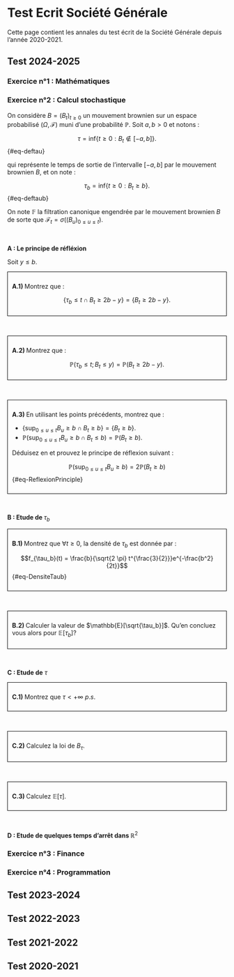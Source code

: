#  Test Ecrit Société Générale


Cette page contient les annales du test écrit de la Société Générale depuis l'année 2020-2021.



## Test 2024-2025 

### Exercice n°1 : Mathématiques 


### Exercice n°2 : Calcul stochastique 


On considère $B=(B_t)_{t \geq 0}$ un mouvement brownien sur un espace probabilisé $(\Omega,\mathcal{F})$ muni d'une probabilité $\mathbb{P}$. Soit $a,b > 0$ et notons :

$$\tau = \text{inf} \lbrace  t \geq 0 :  B_t \notin [-a,b] \rbrace. $${#eq-deftau}

qui représente le temps de sortie de l'intervalle $[-a,b]$ par le mouvement brownien $B$, et on note :

$$\tau_b = \text{inf} \lbrace  t \geq 0 :  B_t \geq b \rbrace.$${#eq-deftaub}

On note $\mathbb{F}$ la filtration canonique engendrée par le mouvement brownien $B$ de sorte que $\mathcal{F}_t = \sigma((B_u)_{0 \leq u \leq t})$.

<br>

$\textbf{A : Le principe de réfléxion }$ 

Soit $y \leq b$.

<div style="border:1px solid black; padding: 10px;">
  <strong>A.1) </strong> Montrez que :

 $$\lbrace \tau_b \leq t  \cap  B_t \geq 2b-y \rbrace = \lbrace B_t \geq 2b-y \rbrace.$$
</div>

<br>

<div style="border:1px solid black; padding: 10px;">
  <strong>A.2) </strong>  Montrez que :

$$\mathbb{P}(\tau_b \leq t ; B_t \leq y) = \mathbb{P}(B_t \geq 2b-y).$$
</div>

<br>


<div style="border:1px solid black; padding: 10px;">
  <strong>A.3) </strong> En utilisant les points précédents, montrez que :

-  $\lbrace  \text{sup}_{0 \leq u \leq t} B_u  \geq b \cap B_t \geq b \rbrace = \lbrace B_t \geq b \rbrace$.
-  $\mathbb{P}( \text{sup}_{0 \leq u \leq t} B_u \geq b \cap  B_t \leq b ) = \mathbb{P}(B_t \geq b)$.

Déduisez en et prouvez le principe de réflexion suivant :

$$\mathbb{P}(\text{sup}_{0 \leq u \leq t} B_u \geq b) = 2 \mathbb{P}(B_t \geq b)$${#eq-ReflexionPrinciple}
</div>


<br>

$\textbf{B : Etude de }$ $\tau_{b}$ 



<div style="border:1px solid black; padding: 10px;">
  <strong>B.1) </strong>  Montrez que   $\forall t \geq 0$, la densité de $\tau_b$ est donnée par :

$$f_{\tau_b}(t) = \frac{b}{\sqrt{2 \pi} t^{\frac{3}{2}}}e^{-\frac{b^2}{2t}}$${#eq-DensiteTaub}
</div>



<br>




<div style="border:1px solid black; padding: 10px;">
  <strong>B.2) </strong>   Calculer la valeur de $\mathbb{E}[\sqrt{\tau_b}]$. Qu'en concluez vous alors pour $\mathbb{E}[\tau_b] ?$
</div>


<br> 

$\textbf{C : Etude de}$ $\tau$


<div style="border:1px solid black; padding: 10px;">
  <strong>C.1) </strong>   Montrez que $\tau < + \infty$ $p.s$.
</div>

<br>


<div style="border:1px solid black; padding: 10px;">
  <strong>C.2) </strong>   Calculez la loi de $B_{\tau}$.
</div>

<br>

<div style="border:1px solid black; padding: 10px;">
  <strong>C.3) </strong>    Calculez $\mathbb{E}[\tau]$.
</div>


<br>

$\textbf{D : Etude de quelques temps d'arrêt dans }$ $\mathbb{R}^{2}$





### Exercice n°3 : Finance 

### Exercice n°4 : Programmation 

## Test 2023-2024 


## Test 2022-2023 


## Test 2021-2022 


## Test 2020-2021 

